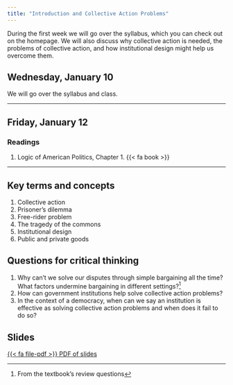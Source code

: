 ```yaml
---
title: "Introduction and Collective Action Problems"
---
```


During the first week we will go over the syllabus, which you can check out on the homepage. We will also discuss why collective action is needed, the problems of collective action, and how institutional design might help us overcome them.

## Wednesday, January 10

We will go over the syllabus and class.



---

## Friday, January 12

### Readings

1. Logic of American Politics, Chapter 1. {{< fa book >}}


---

## Key terms and concepts

1. Collective action
2. Prisoner's dilemma
3. Free-rider problem
4. The tragedy of the commons
5. Institutional design
6. Public and private goods


## Questions for critical thinking

1. Why can't we solve our disputes through simple bargaining all the time? What factors undermine bargaining in different settings?^[From the textbook's review questions]
2. How can government institutions help solve collective action problems?
3. In the context of a democracy, when can we say an institution is effective as solving collective action problems and when does it fail to do so?


## Slides

[<span class="btn btn-danger">{{< fa file-pdf >}} PDF of slides </span></p>](https://agnesscott.instructure.com/files/648420/download?download_frd=1)

